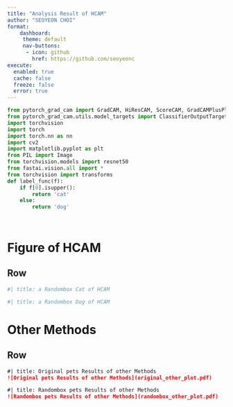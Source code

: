 ```yaml
---
title: "Analysis Result of HCAM"
author: "SEOYEON CHOI"
format:
    dashboard:
     theme: default
     nav-buttons:
      - icon: github
        href: https://github.com/seoyeonc
execute: 
  enabled: true
  cache: false
  freeze: false
  error: true
---
```


```python
from pytorch_grad_cam import GradCAM, HiResCAM, ScoreCAM, GradCAMPlusPlus, AblationCAM, XGradCAM, EigenCAM, FullGrad, EigenGradCAM, LayerCAM
from pytorch_grad_cam.utils.model_targets import ClassifierOutputTarget
import torchvision
import torch
import torch.nn as nn
import cv2
import matplotlib.pyplot as plt
from PIL import Image
from torchvision.models import resnet50
from fastai.vision.all import *
from torchvision import transforms
def label_func(f):
    if f[0].isupper():
        return 'cat' 
    else: 
        return 'dog' 
        
        
```

# Figure of HCAM

## Row {.tabset}

```python
#| title: a Randombox Cat of HCAM

```

```python
#| title: a Randombox Dog of HCAM


```


# Other Methods

## Row {.tabset}


```markdown
#| title: Original pets Results of other Methods
![Original pets Results of other Methods](original_other_plot.pdf)
```

```markdown
#| title: Randombox pets Results of other Methods
![Randombox pets Results of other Methods](randombox_other_plot.pdf)
```
